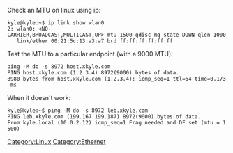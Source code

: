 Check an MTU on linux using ip:
 kyle@kyle:~$ ip link show wlan0 
 2: wlan0: <NO-CARRIER,BROADCAST,MULTICAST,UP> mtu 1500 qdisc mq state DOWN qlen 1000
    link/ether 00:21:5c:13:a3:a7 brd ff:ff:ff:ff:ff:ff

Test the MTU to a particular endpoint (with a 9000 MTU):
 ping -M do -s 8972 host.xkyle.com
 PING host.xkyle.com (1.2.3.4) 8972(9000) bytes of data.
 8980 bytes from host.xkyle.com (1.2.3.4): icmp_seq=1 ttl=64 time=0.173 ms

When it doesn't work:
 kyle@kyle:~$ ping -M do -s 8972 leb.xkyle.com
 PING leb.xkyle.com (199.167.199.187) 8972(9000) bytes of data.
 From kyle.local (10.0.2.12) icmp_seq=1 Frag needed and DF set (mtu = 1500)

[[Category:Linux]][[Category:Ethernet]]